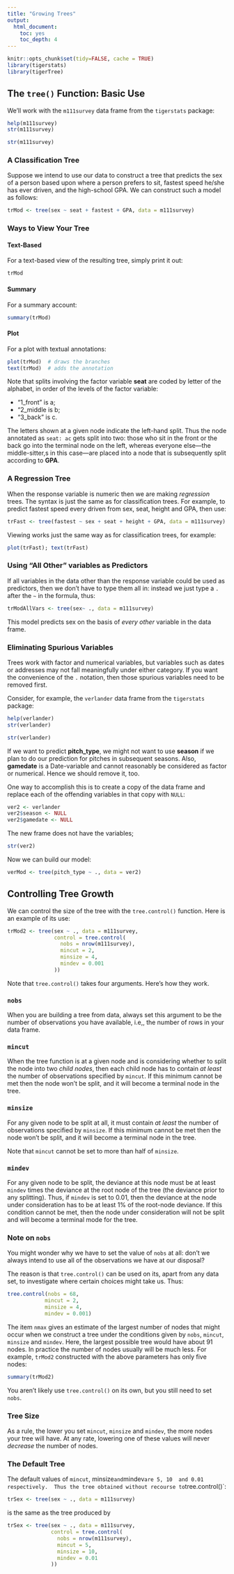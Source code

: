 ```yaml
---
title: "Growing Trees"
output:
  html_document:
    toc: yes
    toc_depth: 4
---
```


```r
knitr::opts_chunk$set(tidy=FALSE, cache = TRUE)
library(tigerstats)
library(tigerTree)
```

## The `tree()` Function:  Basic Use

We'll work with the `m111survey` data frame from the `tigerstats` package:

```r
help(m111survey)
str(m111survey)
```

```r
str(m111survey)
```

### A Classification Tree


Suppose we intend to use our data to construct a tree that predicts the sex of a person based upon where a person prefers to sit, fastest speed he/she has ever driven, and the high-school GPA.  We can construct such a model as follows:

```r
trMod <- tree(sex ~ seat + fastest + GPA, data = m111survey)
```

### Ways to View Your Tree

#### Text-Based

For a text-based view of the resulting tree, simply print it out:

```r
trMod
```

#### Summary

For a summary account:

```r
summary(trMod)
```

#### Plot

For a plot with textual annotations:

```r
plot(trMod)  # draws the branches
text(trMod)  # adds the annotation
```

Note that splits involving the factor variable **seat** are coded by letter of the alphabet, in order of the levels of the factor variable:

* "1_front" is a;
* "2_middle is b;
* "3_back" is c.

The letters shown at a given node indicate the left-hand split.  Thus the node annotated as `seat: ac` gets split into two: those who sit in the front or the back go into the terminal node on the left, whereas everyone else---the middle-sitter,s in this case---are placed into a node that is subsequently split according to **GPA**.

### A Regression Tree

When the response variable is numeric then we are making *regression* trees.  The syntax is just the same as for classification trees.  For example, to predict fastest speed every driven from sex, seat, height and GPA, then use:

```r
trFast <- tree(fastest ~ sex + seat + height + GPA, data = m111survey)
```

Viewing works just the same way as for classification trees, for example:

```r
plot(trFast); text(trFast)
```

### Using "All Other" variables as Predictors

If all variables in the data other than the response variable could be used as predictors, then we don't have to type them all in:  instead we just type a `.` after the `~` in the formula, thus:

```r
trModAllVars <- tree(sex~ ., data = m111survey)
```

This model predicts sex on the basis of *every other* variable in the data frame.

### Eliminating Spurious Variables

Trees work with factor and numerical variables, but variables such as dates or addresses may not fall meaningfully under either category.  If you want the convenience of the `.` notation, then those spurious variables need to be removed first.

Consider, for example, the `verlander` data frame from the `tigerstats` package:

```r
help(verlander)
str(verlander)
```

```r
str(verlander)
```

If we want to predict **pitch_type**, we might not want to use **season** if we plan to do our prediction for pitches in subsequent seasons.  Also, **gamedate** is a Date-variable and cannot reasonably be considered as factor or numerical.  Hence we should remove it, too.

One way to accomplish this is to create a copy of the data frame and replace each of the offending variables in that copy with `NULL`:

```r
ver2 <- verlander
ver2$season <- NULL
ver2$gamedate <- NULL
```

The new frame does not have the variables;

```r
str(ver2)
```


Now we can build our model:

```r
verMod <- tree(pitch_type ~ ., data = ver2)
```

## Controlling Tree Growth

We can control the size of the tree with the `tree.control()` function.  Here is an example of its use:

```r
trMod2 <- tree(sex ~ ., data = m111survey,
               control = tree.control(
                 nobs = nrow(m111survey),
                 mincut = 2,
                 minsize = 4,
                 mindev = 0.001
               ))
```

Note that `tree.control()` takes four arguments.  Here's how they work.

### `nobs`

When you are building a tree from data, always set this argument to be the number of observations you have available, i.e,, the number of rows in your data frame.

### `mincut`

When the tree function is at a given node and is considering whether to split the node into two *child nodes*, then each child node has to contain *at least* the number of observations specified by `mincut`.  If this minimum cannot be met then the node won't be split, and it will become a terminal node in the tree.

### `minsize`

For any given node to be split at all, it must contain *at least* the number of observations specified by `minsize`.  If this minimum cannot be met then the node won't be split, and it will become a terminal node in the tree.

Note that `mincut` cannot be set to more than half of `minsize`.

### `mindev`

For any given node to be split, the deviance at this node must be at least `mindev` times the deviance at the root node of the tree (the deviance prior to any splitting).  Thus, if `mindev` is set to 0.01, then the deviance at the node under consideration has to be at least 1% of the root-node deviance.  If this condition cannot be met, then the node under consideration will not be split and will become a terminal mode for the tree.

### Note on `nobs`

You might wonder why we have to set the value of `nobs` at all:  don't we always intend to use all of the observations we have at our disposal?

The reason is that `tree.control()` can be used on its, apart from any data set, to investigate where certain choices might take us.  Thus:

```r
tree.control(nobs = 68,
            mincut = 2,
            minsize = 4,
            mindev = 0.001)
```

The item `nmax` gives an estimate of the largest number of nodes that might occur when we construct a tree under the conditions given by `nobs`, `mincut`, `minsize` and `mindev`.  Here, the largest possible tree would have about 91 nodes.  In practice the number of nodes usually will be much less.  For example, `trMod2` constructed with the above parameters has only five nodes:

```r
summary(trMod2)
```

You aren't likely use `tree.control()` on its own, but you still need to set `nobs`.

### Tree Size

As a rule, the lower you set `mincut`, `minsize` and `mindev`, the more nodes your tree will have.  At any rate, lowering one of these values will never *decrease* the number of nodes.

### The Default Tree

The default values of `mincut`, minsize` and `mindev` are 5, 10  and 0.01 respectively.  Thus the tree obtained without recourse to `tree.control()`:

```r
trSex <- tree(sex ~ ., data = m111survey)
```

is the same as the tree produced by

```r
trSex <- tree(sex ~ ., data = m111survey,
              control = tree.control(
                nobs = nrow(m111survey),
                mincut = 5,
                minsize = 10,
                mindev = 0.01
              ))
```













